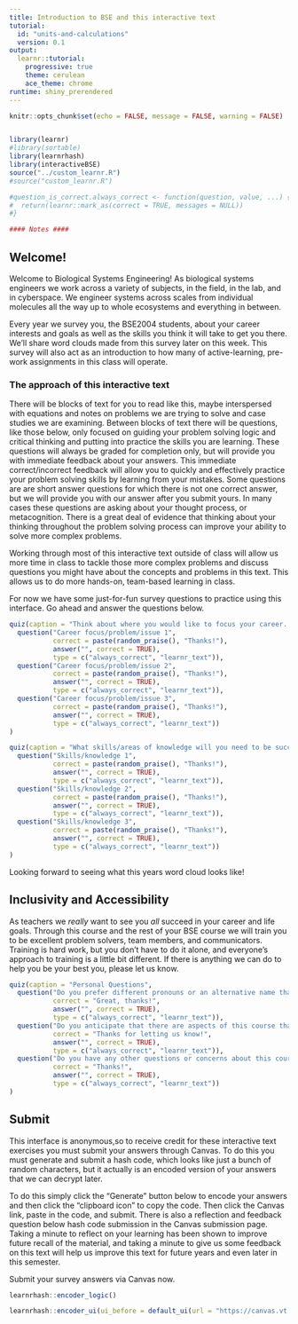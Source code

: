 ```yaml
---
title: Introduction to BSE and this interactive text
tutorial:
  id: "units-and-calculations"
  version: 0.1
output:
  learnr::tutorial:
    progressive: true
    theme: cerulean
    ace_theme: chrome
runtime: shiny_prerendered
---
```


```r
knitr::opts_chunk$set(echo = FALSE, message = FALSE, warning = FALSE)


library(learnr)
#library(sortable) 
library(learnrhash)
library(interactiveBSE)
source("../custom_learnr.R")
#source("custom_learnr.R")

#question_is_correct.always_correct <- function(question, value, ...) {
#  return(learnr::mark_as(correct = TRUE, messages = NULL))
#}

#### Notes ####

```

## Welcome!

Welcome to Biological Systems Engineering! As biological systems engineers we work across a variety of subjects, in the field, in the lab, and in cyberspace. We engineer systems across scales from individual molecules all the way up to whole ecosystems and everything in between. 

Every year we survey you, the BSE2004 students, about your career interests and goals as well as the skills you think it will take to get you there. We'll share word clouds made from this survey later on this week. This survey will also act as an introduction to how many of active-learning, pre-work assignments in this class will operate.

### The approach of this interactive text

There will be blocks of text for you to read like this, maybe interspersed with equations and notes on problems we are trying to solve and case studies we are examining. Between blocks of text there will be questions, like those below, only focused on guiding your problem solving logic and critical thinking and putting into practice the skills you are learning. These questions will always be graded for completion only, but will provide you with immediate feedback about your answers. This immediate correct/incorrect feedback will allow you to quickly and effectively practice your problem solving skills by learning from your mistakes. Some questions are are short answer questions for which there is not one correct answer, but we will provide you with our answer after you submit yours. In many cases these questions are asking about your thought process, or metacognition. There is a great deal of evidence that thinking about your thinking throughout the problem solving process can improve your ability to solve more complex problems. 

Working through most of this interactive text outside of class will allow us more time in class to tackle those more complex problems and discuss questions you might have about the concepts and problems in this text. This allows us to do more hands-on, team-based learning in class. 

For now we have some just-for-fun survey questions to practice using this interface. Go ahead and answer the questions below.


```r
quiz(caption = "Think about where you would like to focus your career. What problems/issues excite you? Enter the first THREE that come to mind in the blanks below.",
  question("Career focus/problem/issue 1", 
           correct = paste(random_praise(), "Thanks!"), 
           answer("", correct = TRUE),
           type = c("always_correct", "learnr_text")),
  question("Career focus/problem/issue 2", 
           correct = paste(random_praise(), "Thanks!"), 
           answer("", correct = TRUE), 
           type = c("always_correct", "learnr_text")),
  question("Career focus/problem/issue 3", 
           correct = paste(random_praise(), "Thanks!"), 
           answer("", correct = TRUE), 
           type = c("always_correct", "learnr_text"))
)
```


```r
quiz(caption = "What skills/areas of knowledge will you need to be successful in your career? Again, enter the first THREE that come to mind in the blanks below.",
  question("Skills/knowledge 1", 
           correct = paste(random_praise(), "Thanks!"), 
           answer("", correct = TRUE),
           type = c("always_correct", "learnr_text")),
  question("Skills/knowledge 2", 
           correct = paste(random_praise(), "Thanks!"), 
           answer("", correct = TRUE), 
           type = c("always_correct", "learnr_text")),
  question("Skills/knowledge 3", 
           correct = paste(random_praise(), "Thanks!"), 
           answer("", correct = TRUE), 
           type = c("always_correct", "learnr_text"))
)
```

Looking forward to seeing what this years word cloud looks like!

## Inclusivity and Accessibility

As teachers we *really* want to see you *all* succeed in your career and life goals. Through this course and the rest of your BSE course we will train you to be excellent problem solvers, team members, and communicators. Training is hard work, but you don't have to do it alone, and everyone's approach to training is a little bit different. If there is anything we can do to help you be your best you, please let us know. 

```r
quiz(caption = "Personal Questions",
  question("Do you prefer different pronouns or an alternative name than that which is listed in the course roster?", 
           correct = "Great, thanks!", 
           answer("", correct = TRUE),
           type = c("always_correct", "learnr_text")),
  question("Do you anticipate that there are aspects of this course that will prevent you from learning or exclude you? ", 
           correct = "Thanks for letting us know!", 
           answer("", correct = TRUE), 
           type = c("always_correct", "learnr_text")),
  question("Do you have any other questions or concerns about this course?", 
           correct = "Thanks!", 
           answer("", correct = TRUE), 
           type = c("always_correct", "learnr_text"))
)
```

## Submit

This interface is anonymous,so to receive credit for these interactive text exercises you must submit your answers through Canvas. To do this you must generate and submit a hash code, which looks like just a bunch of random characters, but it actually is an encoded version of your answers that we can decrypt later. 

To do this simply click the "Generate" button below to encode your answers and then click the "clipboard icon" to copy the code. Then click the Canvas link, paste in the code, and submit. There is also a reflection and feedback question below hash code submission in the Canvas submission page. Taking a minute to reflect on your learning has been shown to improve future recall of the material, and taking a minute to give us some feedback on this text will help us improve this text for future years and even later in this semester.

Submit your survey answers via Canvas now.

```r
learnrhash::encoder_logic()
```

```r
learnrhash::encoder_ui(ui_before = default_ui(url = "https://canvas.vt.edu/courses/135076/quizzes/311146"))
```

